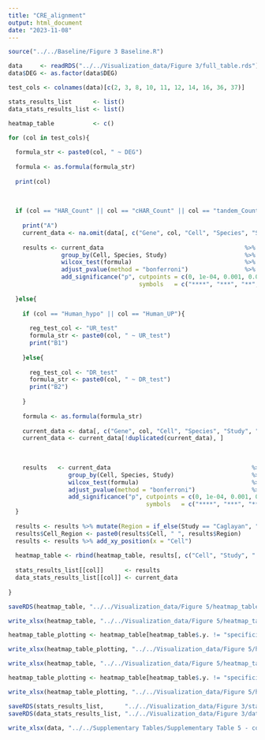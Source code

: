 ```yaml
---
title: "CRE_alignment"
output: html_document
date: "2023-11-08"
---
```


```r

source("../../Baseline/Figure 3 Baseline.R")

```


```r

data     <- readRDS("../../Visualization_data/Figure 3/full_table.rds")
data$DEG <- as.factor(data$DEG)

```

```r

test_cols <- colnames(data)[c(2, 3, 8, 10, 11, 12, 14, 16, 36, 37)]

stats_results_list      <- list()
data_stats_results_list <- list()

heatmap_table           <- c()

for (col in test_cols){
  
  formula_str <- paste0(col, " ~ DEG")
  
  formula <- as.formula(formula_str)
  
  print(col)
  
  
  
  if (col == "HAR_Count" || col == "cHAR_Count" || col == "tandem_Count" || col == "dNdS" || col == "Alpha" || col == "specificity_values"){
    
    print("A")
    current_data <- na.omit(data[, c("Gene", col, "Cell", "Species", "Study", "DEG", "Cell_Region", "Region", "Expression")])
    
    results <- current_data                                        %>%
               group_by(Cell, Species, Study)                      %>%
               wilcox_test(formula)                                %>% 
               adjust_pvalue(method = "bonferroni")                %>% 
               add_significance("p", cutpoints = c(0, 1e-04, 0.001, 0.01, 0.05, 1),
                                     symbols   = c("****", "***", "**", "*", "ns"))  
    
  }else{
    
    if (col == "Human_hypo" || col == "Human_UP"){
      
      reg_test_col <- "UR_test"
      formula_str <- paste0(col, " ~ UR_test")
      print("B1")
      
    }else{
      
      reg_test_col <- "DR_test"
      formula_str <- paste0(col, " ~ DR_test")
      print("B2")
      
    }
    
    formula <- as.formula(formula_str)
    
    current_data <- data[, c("Gene", col, "Cell", "Species", "Study", "DEG", "Regulation", "Cell_Region", "Region", "Expression", reg_test_col)]
    current_data <- current_data[!duplicated(current_data), ]
    
    
    
    results   <- current_data                                        %>% 
                 group_by(Cell, Species, Study)                      %>%
                 wilcox_test(formula)                                %>% 
                 adjust_pvalue(method = "bonferroni")                %>% 
                 add_significance("p", cutpoints = c(0, 1e-04, 0.001, 0.01, 0.05, 1),
                                       symbols   = c("****", "***", "**", "*", "ns"))  
  }
  
  results <- results %>% mutate(Region = if_else(Study == "Caglayan", "PCC", "dlPFC"))
  results$Cell_Region <- paste0(results$Cell, " ", results$Region)
  results <- results %>% add_xy_position(x = "Cell")
  
  heatmap_table <- rbind(heatmap_table, results[, c("Cell", "Study", ".y.", "p.adj")])
  
  stats_results_list[[col]]      <- results
  data_stats_results_list[[col]] <- current_data
  
}

```

```r
saveRDS(heatmap_table, "../../Visualization_data/Figure 5/heatmap_table.rds")
```

```r

write_xlsx(heatmap_table, "../../Visualization_data/Figure 5/heatmap_table_V2.xlsx")

heatmap_table_plotting <- heatmap_table[heatmap_table$.y. != "specificity_values", ]

write_xlsx(heatmap_table_plotting, "../../Visualization_data/Figure 5/heatmap_table_for_plotting.xlsx")

```


```r

write_xlsx(heatmap_table, "../../Visualization_data/Figure 5/heatmap_table_V3.xlsx")

heatmap_table_plotting <- heatmap_table[heatmap_table$.y. != "specificity_values", ]

write_xlsx(heatmap_table_plotting, "../../Visualization_data/Figure 5/heatmap_table_for_plotting_V3.xlsx")

```


```r

saveRDS(stats_results_list,      "../../Visualization_data/Figure 3/stats_data_pvalues_all_considered_genes_newdNdS.rds")
saveRDS(data_stats_results_list, "../../Visualization_data/Figure 3/data_stats_results_all_considered_genes_newdNdS.rds")

```

```r
write_xlsx(data, "../../Supplementary Tables/Supplementary Table 5 - containing all plot variables.xlsx")
```

